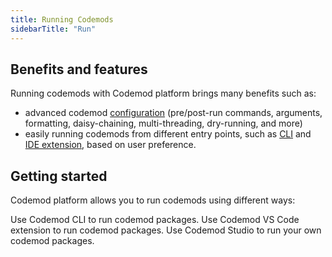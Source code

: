 ```yaml
---
title: Running Codemods
sidebarTitle: "Run"
---
```


## Benefits and features

Running codemods with Codemod platform brings many benefits such as:
- advanced codemod [configuration](/guides/building-codemods/package-requirements#codemodrc-json-reference) (pre/post-run commands, arguments, formatting, daisy-chaining, multi-threading, dry-running, and more)
- easily running codemods from different entry points, such as [CLI](/deploying-codemods/cli) and [IDE extension](/deploying-codemods/vsce), based on user preference.

## Getting started

Codemod platform allows you to run codemods using different ways:

<CardGroup cols={2}>
  <Card title="Codemod CLI" icon="square-1" href="/deploying-codemods/cli#run">
  Use Codemod CLI to run codemod packages.
  </Card>
  <Card title="Codemod IDE extension" icon="square-2" href="deploying-codemods/vsce#getting-started">
  Use Codemod VS Code extension to run codemod packages.
  </Card>
</CardGroup>
  <Card title="Codemod Studio" icon="square-3" href="/building-codemods/codemod-studio#running-codemods">
  Use Codemod Studio to run your own codemod packages.
  </Card>
